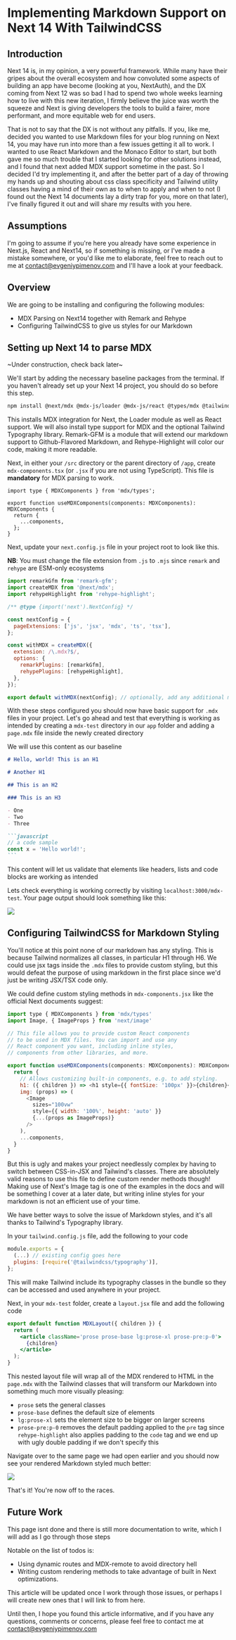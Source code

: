 # Implementing Markdown Support on Next 14 With TailwindCSS

## Introduction

Next 14 is, in my opinion, a very powerful framework. While many have their gripes
about the overall ecosystem and how convoluted some aspects of building an app have become (looking at you, NextAuth), and the DX coming from Next 12 was so bad I had to spend two whole weeks learning how to live with this new iteration, I firmly believe the juice was worth the squeeze and Next is giving developers the tools to build a fairer, more performant, and more equitable web for end users.

That is not to say that the DX is not without any pitfalls. If you, like me, decided you wanted to use Markdown files for your blog running on Next 14, you may have run into more than a few issues getting it all to work. I wanted to use React Markdown and the Monaco Editor to start, but both gave me so much trouble that I started looking for other solutions instead, and I found that next added MDX support sometime in the past. So I decided I'd try implementing it, and after the better part of a day of throwing my hands up and shouting about css class specificity and Tailwind utility classes having a mind of their own as to when to apply and when to not (I found out the Next 14 documents lay a dirty trap for you, more on that later), I've finally figured it out and will share my results with you here.

## Assumptions

I'm going to assume if you're here you already have some experience in Next.js, React and Next14, so if something is missing, or I've made a mistake somewhere, or you'd like me to elaborate, feel free to reach out to me at contact@evgeniypimenov.com and I'll have a look at your feedback.

## Overview

We are going to be installing and configuring the following modules:

- MDX Parsing on Next14 together with Remark and Rehype
- Configuring TailwindCSS to give us styles for our Markdown

## Setting up Next 14 to parse MDX

~Under construction, check back later~

We'll start by adding the necessary baseline packages from the terminal. If you haven't already set up your Next 14 project, you should do so before this step.

```bash
npm install @next/mdx @mdx-js/loader @mdx-js/react @types/mdx @tailwindcss/typography remark-gfm rehype-highlight
```

This installs MDX integration for Next, the Loader module as well as React support. We will also install type support for MDX and the optional Tailwind Typography library. Remark-GFM is a module that will extend our markdown support to Github-Flavored Markdown, and Rehype-Highlight will color our code, making it more readable.

Next, in either your `/src` directory or the parent directory of `/app`, create `mdx-components.tsx` (or `.jsx` if you are not using TypeScript). This file is **mandatory** for MDX parsing to work.

```tsx
import type { MDXComponents } from 'mdx/types';

export function useMDXComponents(components: MDXComponents): MDXComponents {
  return {
    ...components,
  };
}
```

Next, update your `next.config.js` file in your project root to look like this.

**NB**: You must change the file extension from `.js` to `.mjs` since `remark` and `rehype` are ESM-only ecosystems

```js
import remarkGfm from 'remark-gfm';
import createMDX from '@next/mdx';
import rehypeHighlight from 'rehype-highlight';

/** @type {import('next').NextConfig} */

const nextConfig = {
  pageExtensions: ['js', 'jsx', 'mdx', 'ts', 'tsx'],
};

const withMDX = createMDX({
  extension: /\.mdx?$/,
  options: {
    remarkPlugins: [remarkGfm],
    rehypePlugins: [rehypeHighlight],
  },
});

export default withMDX(nextConfig); // optionally, add any additional middleware here
```

With these steps configured you should now have basic support for `.mdx` files in your project. Let's go ahead and test that everything is working as intended by creating a `mdx-test` directory in our `app` folder and adding a `page.mdx` file inside the newly created directory

We will use this content as our baseline

````md
# Hello, world! This is an H1

# Another H1

## This is an H2

### This is an H3

- One
- Two
- Three

```javascript
// a code sample
const x = 'Hello world!';
```
````

This content will let us validate that elements like headers, lists and code blocks are working as intended

Lets check everything is working correctly by visiting `localhost:3000/mdx-test`. Your page output should look something like this:

<img src='/images/mdx-on-next/mdx-basic.png'></img>

## Configuring TailwindCSS for Markdown Styling

You'll notice at this point none of our markdown has any styling. This is because Tailwind normalizes all classes, in particular H1 through H6. We could use jsx tags inside the `.mdx` files to provide custom styling, but this would defeat the purpose of using markdown in the first place since we'd just be writing JSX/TSX code only.

We could define custom styling methods in `mdx-components.jsx` like the official Next documents suggest:

```js
import type { MDXComponents } from 'mdx/types'
import Image, { ImageProps } from 'next/image'

// This file allows you to provide custom React components
// to be used in MDX files. You can import and use any
// React component you want, including inline styles,
// components from other libraries, and more.

export function useMDXComponents(components: MDXComponents): MDXComponents {
  return {
    // Allows customizing built-in components, e.g. to add styling.
    h1: ({ children }) => <h1 style={{ fontSize: '100px' }}>{children}</h1>,
    img: (props) => (
      <Image
        sizes="100vw"
        style={{ width: '100%', height: 'auto' }}
        {...(props as ImageProps)}
      />
    ),
    ...components,
  }
}
```

But this is ugly and makes your project needlessly complex by having to switch between CSS-in-JSX and Tailwind's classes. There are absolutely valid reasons to use this file to define custom render methods though! Making use of Next's Image tag is one of the examples in the docs and will be something I cover at a later date, but writing inline styles for your markdown is not an efficient use of your time.

We have better ways to solve the issue of Markdown styles, and it's all thanks to Tailwind's Typography library.

In your `tailwind.config.js` file, add the following to your code

```js
module.exports = {
  (...) // existing config goes here
  plugins: [require('@tailwindcss/typography')],
};
```

This will make Tailwind include its typography classes in the bundle so they can be accessed and used anywhere in your project.

Next, in your `mdx-test` folder, create a `layout.jsx` file and add the following code

```jsx
export default function MDXLayout({ children }) {
  return (
    <article className='prose prose-base lg:prose-xl prose-pre:p-0'>
      {children}
    </article>
  );
}
```

This nested layout file will wrap all of the MDX rendered to HTML in the `page.mdx` with the Tailwind classes that will transform our Markdown into something much more visually pleasing:

- `prose` sets the general classes
- `prose-base` defines the default size of elements
- `lg:prose-xl` sets the element size to be bigger on larger screens
- `prose-pre:p-0` removes the default padding applied to the `pre` tag since `rehype-highlight` also applies padding to the `code` tag and we end up with ugly double padding if we don't specify this

Navigate over to the same page we had open earlier and you should now see your rendered Markdown styled much better:

<img src='/images/mdx-on-next/mdx-styled.png'></img>

That's it! You're now off to the races.

## Future Work

This page isnt done and there is still more documentation to write, which I will add as I go through those steps

Notable on the list of todos is:

- Using dynamic routes and MDX-remote to avoid directory hell
- Writing custom rendering methods to take advantage of built in Next optimizations.

This article will be updated once I work through those issues, or perhaps I will create new ones that I will link to from here.

Until then, I hope you found this article informative, and if you have any questions, comments or concerns, please feel free to contact me at contact@evgeniypimenov.com
